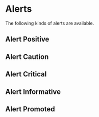 
<Meta of={AlertStories} />

# Alerts

The following kinds of alerts are available.

## Alert Positive

<Canvas of={AlertStories.Positive} />

## Alert Caution

<Canvas of={AlertStories.Caution} />

## Alert Critical

<Canvas of={AlertStories.Critical} />

## Alert Informative

<Canvas of={AlertStories.Informative} />

## Alert Promoted

<Canvas of={AlertStories.Promoted} />
